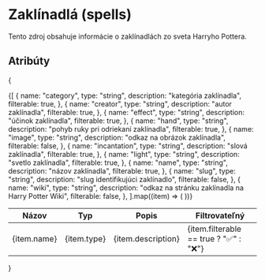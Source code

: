 # Zaklínadlá (spells)
Tento zdroj obsahuje informácie o zaklínadlách zo sveta Harryho Pottera.

## Atribúty
{
<table>
  <thead>
    <tr>
      <th>Názov</th>
      <th>Typ</th>
      <th>Popis</th>
      <th>Filtrovateľný</th>
    </tr>
  </thead>
  <tbody>
    {[
      {
        name: "category",
        type: "string",
        description: "kategória zaklínadla",
        filterable: true,
      },
      {
        name: "creator",
        type: "string",
        description: "autor zaklínadla",
        filterable: true,
      },
      {
        name: "effect",
        type: "string",
        description: "účinok zaklínadla",
        filterable: true,
      },
      {
        name: "hand",
        type: "string",
        description: "pohyb ruky pri odriekaní zaklínadla",
        filterable: true,
      },
      {
        name: "image",
        type: "string",
        description: "odkaz na obrázok zaklínadla",
        filterable: false,
      },
      {
        name: "incantation",
        type: "string",
        description: "slová zaklínadla",
        filterable: true,
      },
      {
        name: "light",
        type: "string",
        description: "svetlo zaklínadla",
        filterable: true,
      },
      {
        name: "name",
        type: "string",
        description: "názov zaklínadla",
        filterable: true,
      },
      {
        name: "slug",
        type: "string",
        description: "slug identifikujúci zaklínadlo",
        filterable: false,
      },
      {
        name: "wiki",
        type: "string",
        description: "odkaz na stránku zaklínadla na Harry Potter Wiki",
        filterable: false,
      },
    ].map((item) => (
      <tr key={item.name}>
        <td>{item.name}</td>
        <td>{item.type}</td>
        <td>{item.description}</td>
        <td>{item.filterable == true ? "✅" : "❌"}</td>
      </tr>
    ))}
  </tbody>
</table>
}
